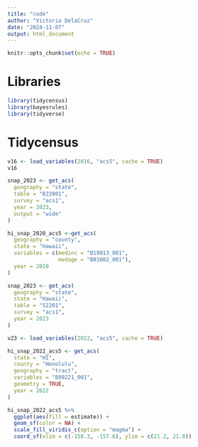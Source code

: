 ```yaml
---
title: "code"
author: "Victoria DelaCruz"
date: "2024-11-07"
output: html_document
---
```


```r
knitr::opts_chunk$set(echo = TRUE)
```
 
# Libraries
```r
library(tidycensus)
library(bayesrules)
library(tidyverse)
```

# Tidycensus
```r
v16 <- load_variables(2016, "acs5", cache = TRUE)
v16
```

```r
snap_2023 <- get_acs(
  geography = "state", 
  table = "B22001", 
  survey = "acs1",
  year = 2023,
  output = "wide"
)
```
```r
hi_snap_2020_acs5 <-get_acs(
  geography = "county",
  state = "Hawaii",
  variables = c(medinc = "B19013_001",
                medage = "B01002_001"),
  year = 2020
)
```
```r
snap_2023 <- get_acs(
  geography = "state",
  state = "Hawaii",
  table = "S2201", 
  survey = "acs1",
  year = 2023
)
```
```r
v23 <- load_variables(2022, "acs5", cache = TRUE)
```

```r
hi_snap_2022_acs5 <- get_acs(
  state = "HI",
  county = "Honolulu",
  geography = "tract",
  variables = "B99221_001",
  geometry = TRUE,
  year = 2022
)
```

```r
hi_snap_2022_acs5 %>%
  ggplot(aes(fill = estimate)) + 
  geom_sf(color = NA) + 
  scale_fill_viridis_c(option = "magma") +
  coord_sf(xlim = c(-158.3, -157.6), ylim = c(21.2, 21.8))

```

